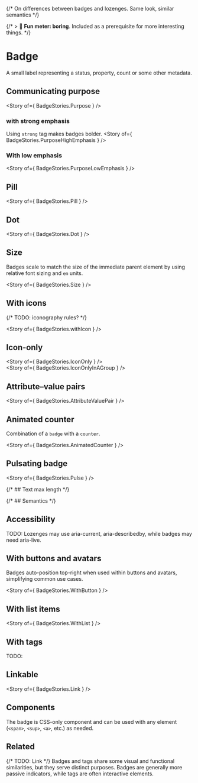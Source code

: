 
<Meta of={BadgeStories} />

{/* On differences between badges and lozenges. Same look, similar semantics */}

{/* > 🥱 **Fun meter: boring**. Included as a prerequisite for more interesting things. */}

# Badge
A small label representing a status, property, count or some other metadata.

<Canvas>
  <Story of={ BadgeStories.Badge } />
</Canvas>

## Communicating purpose

<Story of={ BadgeStories.Purpose } />
<br />
### with strong emphasis
Using `strong` tag makes badges bolder.
<Story of={ BadgeStories.PurposeHighEmphasis } />

### With low emphasis

<Story of={ BadgeStories.PurposeLowEmphasis } />

## Pill

<Story of={ BadgeStories.Pill } />

## Dot

<Story of={ BadgeStories.Dot } />

## Size

Badges scale to match the size of the immediate parent element by using relative font sizing and `em` units.

<Story of={ BadgeStories.Size } />

## With icons

{/* TODO: iconography rules? */}

<Story of={ BadgeStories.withIcon } />

## Icon-only

<Story of={ BadgeStories.IconOnly } />
<br />
<Story of={ BadgeStories.IconOnlyInAGroup } />

## Attribute–value pairs

<Story of={ BadgeStories.AttributeValuePair } />

## Animated counter
Combination of a `badge` with a `counter`.

<Story of={ BadgeStories.AnimatedCounter } />

## Pulsating badge

<Story of={ BadgeStories.Pulse } />

{/* ## Text max length */}

{/* ## Semantics */}

## Accessibility

TODO: Lozenges may use aria-current, aria-describedby, while badges may need aria-live.

## With buttons and avatars

Badges auto-position top-right when used within buttons and avatars, simplifying common use cases.

<Story of={ BadgeStories.WithButton } />

## With list items

<Story of={ BadgeStories.WithList } />

## With tags

TODO:

## Linkable

<Story of={ BadgeStories.Link } />

## Components

The badge is CSS-only component and can be used with any element (`<span>`, `<sup>`, `<a>`, etc.) as needed.

## Related
{/* TODO: Link */}
Badges and tags share some visual and functional similarities, but they serve distinct purposes.
Badges are generally more passive indicators, while tags are often interactive elements.